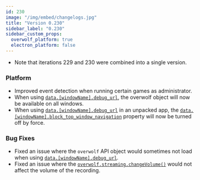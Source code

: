 ```yaml
---
id: 230
image: "/img/embed/changelogs.jpg"
title: "Version 0.230"
sidebar_label: "0.230"
sidebar_custom_props:
  overwolf_platform: true
  electron_platform: false
---
```


* Note that iterations 229 and 230 were combined into a single version.

### Platform
- Improved event detection when running certain games as administrator.
- When using [`data.[windowName].debug_url`](/api/manifest), the overwolf object will now be available on all windows.
- When using [`data.[windowName].debug_url`](/api/manifest) in an unpacked app, the [`data.[windowName].block_top_window_navigation`](/api/manifest) property will now be turned off by force.


### Bug Fixes
- Fixed an issue where the `overwolf` API object would sometimes not load when using [`data.[windowName].debug_url`](/api/manifest).
- Fixed an issue where the [`overwolf.streaming.changeVolume()`](/api/streaming#changevolumestreamid-audiooptions-callback) would not affect the volume of the recording.
